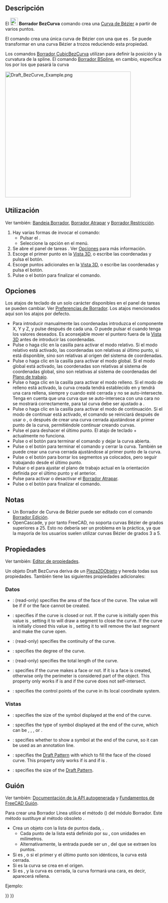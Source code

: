 <languages/>

<div class="mw-translate-fuzzy">
{{Docnav/es
|[[Draft_CubicBezCurve/es|CubicBezCurva]]
|[[Draft_Point/es|Punto]]
|[[Draft_Workbench/es|Borrador]]
|IconL=Draft_CubicBezCurve.svg
|IconR=Draft_Point.svg
|IconC=Workbench_Draft.svg
}}
</div>

<div class="mw-translate-fuzzy">
{{GuiCommand/es
|Name=Draft BezCurve
|Name/es=Borrador BezCurva
|MenuLocation=Borrador → Herramientas Bézier → Curva Bézier
|Workbenches=[[Draft_Workbench/es|Borrador]], [[Arch_Workbench/es|Architectura]]
|Version=0.14
|SeeAlso=[[Draft_CubicBezCurve/es|Borrador CubicBezCurva]], [[Draft_BSpline/es|Borrador BSpline]]
}}
</div>

<span id="Description"></span>
==Descripción== 

<div class="mw-translate-fuzzy">
El [[Image:Draft_BezCurve.svg|24px]] '''Borrador BezCurva''' comando crea una [https://es.wikipedia.org/wiki/Curva_de_B%C3%A9zier Curva de Bézier] a partir de varios puntos.
</div>

El comando crea una única curva de Bézier con una {{PropertyData|Degree}} que es {{incode|number_of_points - 1}}. Se puede transformar en una curva Bézier a trozos reduciendo esta propiedad.

Los comandos [[Draft_CubicBezCurve/es|Borrador CubicBezCurva]] utilizan {{Emphasis|puntos de control}} para definir la posición y la curvatura de la spline. El comando [[Draft BSpline/es|Borrador BSpline]], en cambio, especifica los {{Emphasis|puntos exactos}} por los que pasará la curva

[[Image:Draft_BezCurve_Example.png|400px]]
{{Caption|Curva de Bézier definida por múltiples puntos}}

<span id="Usage"></span>
==Utilización==

Ver también: [[Draft_Tray/es|Bandeja Borrador]], [[Draft_Snap/es|Borrador Atrapar]] y [[Draft_Constrain/es|Borrador Restricción]].

<div class="mw-translate-fuzzy">
#Hay varias formas de invocar el comando:
#* Pulsar el {{Button|[[Image:Draft_BezCurve.svg|16px]] [[Draft_BezCurve/es|Borrador BezCurve]]}}.
#* Seleccione la opción {{MenuCommand|Borrador → Herramientas Bézier → [[Image:Draft_BezCurve.svg|16px]] Curva Bézier}} en el menú.
# Se abre el panel de tareas {{MenuCommand|Curva Bézier}}. Ver [[#Opciones|Opciones]] para más información.
# Escoge el primer punto en la [[3D_view/es|Vista 3D]], o escribe las coordenadas y pulsa el {{Button|[[Image:Draft_AddPoint.svg|16px]] Introducir punto}} botón.
# Escoge puntos adicionales en la [[3D_view/es|Vista 3D]], o escribe las coordenadas y pulsa el {{Button|[[Image:Draft_AddPoint.svg|16px]] Introducir punto}} botón.
# Pulse {{KEY|Esc}} o el botón {{Button|Cerrar}} para finalizar el comando.
</div>

<span id="Options"></span>
==Opciones==

<div class="mw-translate-fuzzy">
Los atajos de teclado de un solo carácter disponibles en el panel de tareas se pueden cambiar. Ver [[Draft_Preferences/rs|Preferencias de Borrador]]. Los atajos mencionados aquí son los atajos por defecto.
</div>

<div class="mw-translate-fuzzy">
* Para introducir manualmente las coordenadas introduzca el componente X, Y y Z, y pulse {{KEY|Enter}} después de cada una. O puede pulsar el {{Button|[[Image:Draft_AddPoint.svg|16px]] Introducir punto}} cuando tenga los valores deseados. Es aconsejable mover el puntero fuera de la [[3D_view/es|Vista 3D]] antes de introducir las coordenadas.
* Pulse {{KEY|R}} o haga clic en la casilla {{MenuCommand|Relative}} para activar el modo relativo. Si el modo relativo está activado, las coordenadas son relativas al último punto, si está disponible, sino son relativas al origen del sistema de coordenadas.
* Pulse {{KEY|G}} o haga clic en la casilla {{MenuCommand|Global}} para activar el modo global. Si el modo global está activado, las coordenadas son relativas al sistema de coordenadas global, sino son relativas al sistema de coordenadas del [[Draft_SelectPlane/es|Plano de trabajo]]. {{Version/es|0.20}}
* Pulse {{KEY|L}} o haga clic en la casilla {{MenuCommand|Relleno}} para activar el modo relleno. Si el modo de relleno está activado, la curva creada tendrá {{PropertyData|Hacer Cara}} establecido en {{TRUE}} y tendrá una cara rellena, siempre y cuando esté cerrada y no se auto-intersecte. Tenga en cuenta que una curva que se auto-interseca con una cara no se mostrará correctamente, para tal curva {{PropertyData|Hacer Cara}} debe ser ajustado a {{FALSE}}.
* Pulse {{KEY|T}} o haga clic en la casilla {{MenuCommand|Continuar}} para activar el modo de continuación. Si el modo de continuar está activado, el comando se reiniciará después de usar {{Button|[[Image:Draft_FinishLine.svg|16px]] Terminar}} o {{Button|[[Image:Draft_CloseLine.svg|16px]] Cerrar}}, o después de crear una curva cerrada ajustándose al primer punto de la curva, permitiéndole continuar creando curvas.
* Pulse el {{Button|[[Image:Draft_UndoLine.svg|16px]] Deshacer}} para deshacer el último punto. El atajo de teclado {{KEY|Ctrl}}+{{KEY|Z}} actualmente no funciona.
* Pulse {{KEY|A}} o el botón {{Button|[[Image:Draft_FinishLine.svg|16px]] Finalizar}} para terminar el comando y dejar la curva abierta.
* Pulse {{KEY|O}} o el botón {{Button|[[Image:Draft_CloseLine.svg|16px]] Cerrar}} para terminar el comando y cerrar la curva. También se puede crear una curva cerrada ajustándose al primer punto de la curva.
* Pulse {{KEY|W}} o el botón {{Button|[[Image:Draft Wipe.svg|16px]] Limpiar}} para borrar los segmentos ya colocados, pero seguir trabajando desde el último punto.
* Pulsar {{KEY|U}} o el {{Button|[[Image:Draft SelectPlane.svg|16px]] [[Draft_SelectPlane/es|Fijar PT]]}} para ajustar el plano de trabajo actual en la orientación definida por el último punto y el anterior.
* Pulse {{KEY|S}} para activar o desactivar el [[Draft_Snap/es|Borrador Atrapar]].
* Pulse {{KEY|Esc}} o el botón {{Button|Cerrar}} para finalizar el comando.
</div>

<span id="Notes"></span>
==Notas==

* Un Borrador de Curva de Bézier puede ser editado con el comando [[Draft_Edit/es|Borrador Edición]].
* OpenCascade, y por tanto FreeCAD, no soporta curvas Bézier de grados superiores a 25. Esto no debería ser un problema en la práctica, ya que la mayoría de los usuarios suelen utilizar curvas Bézier de grados 3 a 5.

<span id="Properties"></span>
==Propiedades==

<div class="mw-translate-fuzzy">
Ver también: [[property_editor/es|Editor de propiedades]].
</div>

Un objeto Draft BezCurva deriva de un [[Part_Part2DObject/es|Pieza2DObjeto]] y hereda todas sus propiedades. También tiene las siguientes propiedades adicionales:

<span id="Data"></span>
=== Datos ===

{{TitleProperty|Borrador}}

* {{PropertyData|Area|Area}}: (read-only) specifies the area of the face of the curve. The value will be {{value|0.0}} if {{PropertyData|Make Face}} if {{FALSE}} or the face cannot be created.
* {{PropertyData|Closed|Bool}}: specifies if the curve is closed or not. If the curve is initially open this value is {{FALSE}}, setting it to {{TRUE}} will draw a segment to close the curve. If the curve is initially closed this value is {{TRUE}}, setting it to {{FALSE}} will remove the last segment and make the curve open.
* {{PropertyData|Continuity|IntegerList}}: (read-only) specifies the continuity of the curve.
* {{PropertyData|Degree|Integer}}: specifies the degree of the curve.
* {{PropertyData|Length|Length}}: (read-only) specifies the total length of the curve.
* {{PropertyData|Make Face|Bool}}: specifies if the curve makes a face or not. If it is {{TRUE}} a face is created, otherwise only the perimeter is considered part of the object. This property only works if {{PropertyData|Closed}} is {{TRUE}} and if the curve does not self-intersect.
* {{PropertyData|Points|VectorList}}: specifies the control points of the curve in its local coordinate system.

<span id="View"></span>
=== Vistas ===

{{TitleProperty|Borrador}}

* {{PropertyView|Arrow Size|Length}}: specifies the size of the symbol displayed at the end of the curve.
* {{PropertyView|Arrow Type|Enumeration}}: specifies the type of symbol displayed at the end of the curve, which can be {{value|Dot}}, {{value|Circle}}, {{value|Arrow}}, {{value|Tick}} or {{value|Tick-2}}.
* {{PropertyView|End Arrow|Bool}}: specifies whether to show a symbol at the end of the curve, so it can be used as an annotation line.
* {{PropertyView|Pattern|Enumeration}}: specifies the [[Draft_Pattern|Draft Pattern]] with which to fill the face of the closed curve. This property only works if {{PropertyData|Make Face}} is {{TRUE}} and if {{PropertyView|Display Mode}} is {{value|Flat Lines}}.
* {{PropertyView|Pattern Size|Float}}: specifies the size of the [[Draft_Pattern|Draft Pattern]].

<span id="Scripting"></span>
==Guión==

Ver también: [https://freecad.github.io/SourceDoc/ Documentación de la API autogenerada] y [[FreeCAD_Scripting_Basics/es|Fundamentos de FreeCAD Guión]].

Para crear una Borrador Línea utilice el método {{incode|make_bezcurve}} ({{Version/es|0.19}}) del módulo Borrador. Este método sustituye al método obsoleto {{incode|makeBezCurve}}.

{{Code|code=
bezcurve = make_bezcurve(pointslist, closed=False, placement=None, face=None, support=None, degree=None)
bezcurve = make_bezcurve(Part.Wire, closed=False, placement=None, face=None, support=None, degree=None)
}}

* Crea un objeto {{incode|bezcurve}} con la lista de puntos dada, {{incode|pointslist}}.
** Cada punto de la lista está definido por su {{incode|FreeCAD.Vector}}, con unidades en milímetros.
** Alternativamente, la entrada puede ser un {{incode|Part.Wire}}, del que se extraen los puntos.
* Si {{incode|closed}} es {{incode|True}}, o si el primer y el último punto son idénticos, la curva está cerrada.
* Si {{incode|placement}} es {{incode|None}} la curva se crea en el origen.
* Si {{incode|face}} es {{incode|True}}, y la curva es cerrada, la curva formará una cara, es decir, aparecerá rellena.

Ejemplo:

{{Code|code=
import FreeCAD as App
import Draft

doc = App.newDocument()

p1 = App.Vector(0, 0, 0)
p2 = App.Vector(1000, 1000, 0)
p3 = App.Vector(2000, 0, 0)
p4 = App.Vector(1500, -2000, 0)

bezcurve1 = Draft.make_bezcurve([p1, p2, p3, p4], closed=True)
bezcurve2 = Draft.make_bezcurve([p4, 1.3*p2, p1, 4.1*p3], closed=True)
bezcurve3 = Draft.make_bezcurve([1.7*p3, 1.5*p4, 2.1*p2, p1], closed=True)

doc.recompute()
}}


<div class="mw-translate-fuzzy">
{{Docnav/es
|[[Draft_CubicBezCurve/es|CubicBezCurva]]
|[[Draft_Point/es|Punto]]
|[[Draft_Workbench/es|Borrador]]
|IconL=Draft_CubicBezCurve.svg
|IconR=Draft_Point.svg
|IconC=Workbench_Draft.svg
}}
</div>

{{Draft Tools navi{{#translation:}}}}
{{Userdocnavi{{#translation:}}}}